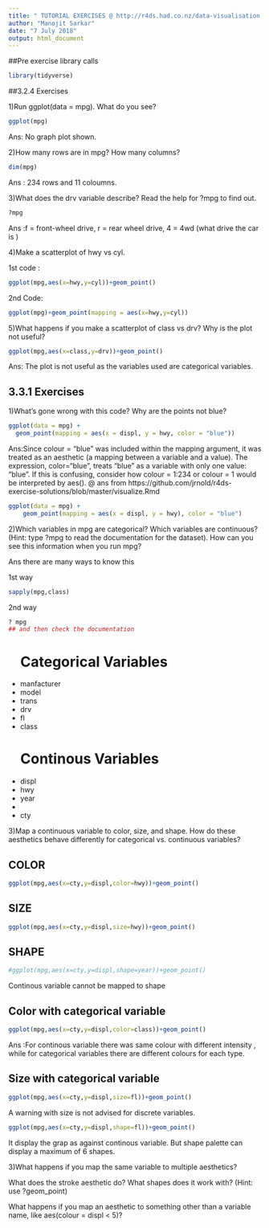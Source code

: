 ```yaml
---
title: " TUTORIAL EXERCISES @ http://r4ds.had.co.nz/data-visualisation.html"
author: "Manojit Sarkar"
date: "7 July 2018"
output: html_document
---
```


##Pre exercise library calls
```r

library(tidyverse)
```


##3.2.4 Exercises

1)Run ggplot(data = mpg). What do you see?

```r
ggplot(mpg)
```

Ans: No graph plot shown.

2)How many rows are in mpg? How many columns?

```r
dim(mpg)
```
Ans : 234 rows and 11 coloumns.

3)What does the drv variable describe? Read the help for ?mpg to find out.

```r
?mpg
```

Ans :f = front-wheel drive, r = rear wheel drive, 4 = 4wd (what drive the car is )

4)Make a scatterplot of hwy vs cyl.

1st code :
```r
ggplot(mpg,aes(x=hwy,y=cyl))+geom_point()
```

2nd Code:
```r
ggplot(mpg)+geom_point(mapping = aes(x=hwy,y=cyl))
```



5)What happens if you make a scatterplot of class vs drv? Why is the plot not useful?


```r
ggplot(mpg,aes(x=class,y=drv))+geom_point()
```

Ans: The plot is not useful as the variables used are categorical variables.


## 3.3.1 Exercises
1)What’s gone wrong with this code? Why are the points not blue?


```r
ggplot(data = mpg) + 
  geom_point(mapping = aes(x = displ, y = hwy, color = "blue"))
```


Ans:Since colour = "blue" was included within the mapping argument, it was treated as an aesthetic (a mapping between a variable and a value). The expression, color="blue", treats "blue" as a variable with only one value: "blue". If this is confusing, consider how colour = 1:234 or colour = 1 would be interpreted by aes(). 
@ ans from  https://github.com/jrnold/r4ds-exercise-solutions/blob/master/visualize.Rmd

```r
ggplot(data = mpg) + 
    geom_point(mapping = aes(x = displ, y = hwy), color = "blue")
```


2)Which variables in mpg are categorical? Which variables are continuous? (Hint: type ?mpg to read the documentation for the dataset). How can you see this information when you run mpg?

Ans there are many ways to know this 

1st way 

```r
sapply(mpg,class)
```

2nd way 

```r
? mpg 
## and then check the documentation
```

<UL>
<h1> Categorical Variables</h1>
<li>manfacturer</li>
<li>model</li>
<li>trans</li>
<li>drv</li>
<li>fl</li>
<li>class</li>

</UL>

<UL>
<h1> Continous Variables</h1>
<li>displ</li>
<li>hwy</li>
<li>year<li>
<li>cty</li>
</UL>

3)Map a continuous variable to color, size, and shape. How do these aesthetics behave differently for categorical vs. continuous variables?

## COLOR
```r
ggplot(mpg,aes(x=cty,y=displ,color=hwy))+geom_point()
```

## SIZE
```r
ggplot(mpg,aes(x=cty,y=displ,size=hwy))+geom_point()
```

## SHAPE
```r
#ggplot(mpg,aes(x=cty,y=displ,shape=year))+geom_point()
```

 Continous variable cannot be mapped to shape
 
## Color with categorical variable
 
```r
ggplot(mpg,aes(x=cty,y=displ,color=class))+geom_point()
```
Ans :For continous variable there was same colour with different intensity , while for categorical variables there are different colours for each type.


## Size with categorical variable

```r
ggplot(mpg,aes(x=cty,y=displ,size=fl))+geom_point()
```

A warning with size is not advised for discrete variables.


```r
ggplot(mpg,aes(x=cty,y=displ,shape=fl))+geom_point()
```
 It display the grap as against continous variable. But shape palette can display a maximum of 6 shapes.

3)What happens if you map the same variable to multiple aesthetics?




What does the stroke aesthetic do? What shapes does it work with? (Hint: use ?geom_point)

What happens if you map an aesthetic to something other than a variable name, like aes(colour = displ < 5)?


